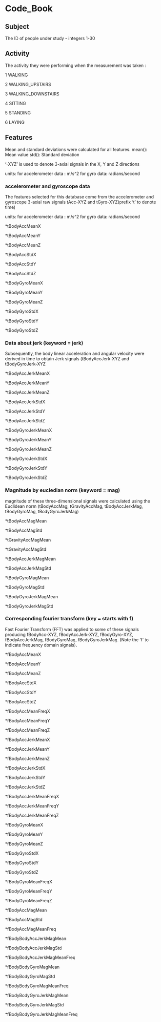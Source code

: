# Code_Book

## Subject

The ID of people under study - integers 1-30

## Activity

The activity they were performing when the measurement was taken :

1 WALKING

2 WALKING_UPSTAIRS

3 WALKING_DOWNSTAIRS

4 SITTING

5 STANDING

6 LAYING

##  Features

Mean and standard deviations were calculated for all features.
mean(): Mean value
std(): Standard deviation


'-XYZ' is used to denote 3-axial signals in the X, Y and Z directions



units:    for accelerometer data :  m/s^2
          for gyro data:            radians/second

### accelerometer and gyroscope data 

The features selected for this database come from the accelerometer and gyroscope 3-axial raw signals tAcc-XYZ and tGyro-XYZ(prefix 't' to denote time) 

units:    for accelerometer data :  m/s^2
          for gyro data:            radians/second
          
*tBodyAccMeanX

*tBodyAccMeanY

*tBodyAccMeanZ

*tBodyAccStdX

*tBodyAccStdY

*tBodyAccStdZ

*tBodyGyroMeanX

*tBodyGyroMeanY

*tBodyGyroMeanZ

*tBodyGyroStdX

*tBodyGyroStdY

*tBodyGyroStdZ

### Data about jerk (keyword = jerk)

Subsequently, the body linear acceleration and angular velocity were derived in time to obtain Jerk signals (tBodyAccJerk-XYZ and tBodyGyroJerk-XYZ

*tBodyAccJerkMeanX

*tBodyAccJerkMeanY

*tBodyAccJerkMeanZ

*tBodyAccJerkStdX

*tBodyAccJerkStdY

*tBodyAccJerkStdZ


*tBodyGyroJerkMeanX

*tBodyGyroJerkMeanY

*tBodyGyroJerkMeanZ

*tBodyGyroJerkStdX

*tBodyGyroJerkStdY

*tBodyGyroJerkStdZ



### Magnitude by eucledian norm (keyword = mag)

magnitude of these three-dimensional signals were calculated using the Euclidean norm (tBodyAccMag, tGravityAccMag, tBodyAccJerkMag, tBodyGyroMag, tBodyGyroJerkMag)


*tBodyAccMagMean

*tBodyAccMagStd

*tGravityAccMagMean

*tGravityAccMagStd

*tBodyAccJerkMagMean

*tBodyAccJerkMagStd

*tBodyGyroMagMean

*tBodyGyroMagStd

*tBodyGyroJerkMagMean

*tBodyGyroJerkMagStd


### Corresponding fourier transform (key = starts with f)

Fast Fourier Transform (FFT) was applied to some of these signals producing fBodyAcc-XYZ, fBodyAccJerk-XYZ, fBodyGyro-XYZ, fBodyAccJerkMag, fBodyGyroMag, fBodyGyroJerkMag. (Note the 'f' to indicate frequency domain signals). 

*fBodyAccMeanX

*fBodyAccMeanY

*fBodyAccMeanZ

*fBodyAccStdX

*fBodyAccStdY

*fBodyAccStdZ

*fBodyAccMeanFreqX

*fBodyAccMeanFreqY

*fBodyAccMeanFreqZ

*fBodyAccJerkMeanX

*fBodyAccJerkMeanY

*fBodyAccJerkMeanZ

*fBodyAccJerkStdX

*fBodyAccJerkStdY

*fBodyAccJerkStdZ

*fBodyAccJerkMeanFreqX

*fBodyAccJerkMeanFreqY

*fBodyAccJerkMeanFreqZ

*fBodyGyroMeanX

*fBodyGyroMeanY

*fBodyGyroMeanZ

*fBodyGyroStdX

*fBodyGyroStdY

*fBodyGyroStdZ

*fBodyGyroMeanFreqX

*fBodyGyroMeanFreqY

*fBodyGyroMeanFreqZ

*fBodyAccMagMean

*fBodyAccMagStd

*fBodyAccMagMeanFreq

*fBodyBodyAccJerkMagMean

*fBodyBodyAccJerkMagStd

*fBodyBodyAccJerkMagMeanFreq

*fBodyBodyGyroMagMean

*fBodyBodyGyroMagStd

*fBodyBodyGyroMagMeanFreq

*fBodyBodyGyroJerkMagMean

*fBodyBodyGyroJerkMagStd

*fBodyBodyGyroJerkMagMeanFreq

